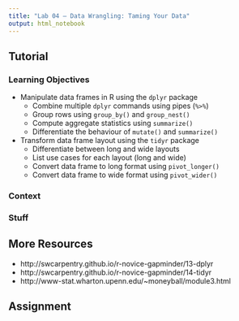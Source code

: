 ```yaml
---
title: "Lab 04 – Data Wrangling: Taming Your Data"
output: html_notebook
---
```


## Tutorial

### Learning Objectives

- Manipulate data frames in R using the `dplyr` package
  - Combine multiple `dplyr` commands using pipes (`%>%`)
  - Group rows using `group_by()` and `group_nest()`
  - Compute aggregate statistics using `summarize()`
  - Differentiate the behaviour of `mutate()` and `summarize()`
- Transform data frame layout using the `tidyr` package
  - Differentiate between long and wide layouts
  - List use cases for each layout (long and wide)
  - Convert data frame to long format using `pivot_longer()`
  - Convert data frame to wide format using `pivot_wider()`

### Context

### Stuff

## More Resources

- http://swcarpentry.github.io/r-novice-gapminder/13-dplyr
- http://swcarpentry.github.io/r-novice-gapminder/14-tidyr
- http://www-stat.wharton.upenn.edu/~moneyball/module3.html

## Assignment
